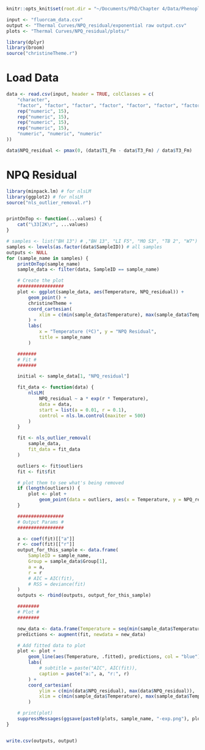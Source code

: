 ```r
knitr::opts_knit$set(root.dir = "~/Documents/PhD/Chapter 4/Data/Phenoplate data/R analysis")

input <- "fluorcam_data.csv"
output <- "Thermal Curves/NPQ_residual/exponential raw output.csv"
plots <- "Thermal Curves/NPQ_residual/plots/"
```

```r
library(dplyr)
library(broom)
source("christineTheme.r")
```

# Load Data
```r
data <- read.csv(input, header = TRUE, colClasses = c(
    "character",
    "factor", "factor", "factor", "factor", "factor", "factor", "factor", "numeric", "numeric",
    rep("numeric", 15),
    rep("numeric", 15),
    rep("numeric", 15),
    rep("numeric", 15),
    "numeric", "numeric", "numeric"
))

data$NPQ_residual <- pmax(0, (data$T1_Fm - data$T3_Fm) / data$T3_Fm)
```

# NPQ Residual
```r
library(minpack.lm) # for nlsLM
library(ggplot2) # for nlsLM
source("nls_outlier_removal.r")


printOnTop <- function(...values) {
    cat("\33[2K\r", ...values)
}

# samples <- list("BH 13") # ,"BH 13", "LI F5", "MO S3", "TB 2", "W7") # trial representative samples
samples <- levels(as.factor(data$SampleID)) # all samples
outputs <- NULL
for (sample_name in samples) {
    printOnTop(sample_name)
    sample_data <- filter(data, SampleID == sample_name)

    # Create the plot
    #################
    plot <- ggplot(sample_data, aes(Temperature, NPQ_residual)) +
        geom_point() +
        christineTheme +
        coord_cartesian(
            xlim = c(min(sample_data$Temperature), max(sample_data$Temperature))
        ) +
        labs(
            x = "Temperature (ºC)", y = "NPQ Residual",
            title = sample_name
        )

    #######
    # Fit #
    #######

    initial <- sample_data[1, "NPQ_residual"]

    fit_data <- function(data) {
        nlsLM(
            NPQ_residual ~ a * exp(r * Temperature),
            data = data,
            start = list(a = 0.01, r = 0.1),
            control = nls.lm.control(maxiter = 500)
        )
    }

    fit <- nls_outlier_removal(
        sample_data,
        fit_data = fit_data
    )

    outliers <- fit$outliers
    fit <- fit$fit

    # plot them to see what's being removed
    if (length(outliers)) {
        plot <- plot +
            geom_point(data = outliers, aes(x = Temperature, y = NPQ_residual), colour = "red", pch = 1, size = 3)
    }

    #################
    # Output Params #
    #################

    a <- coef(fit)[["a"]]
    r <- coef(fit)[["r"]]
    output_for_this_sample <- data.frame(
        SampleID = sample_name,
        Group = sample_data$Group[1],
        a = a,
        r = r
        # AIC = AIC(fit),
        # RSS = deviance(fit)
    )
    outputs <- rbind(outputs, output_for_this_sample)

    ########
    # Plot #
    ########

    new_data <- data.frame(Temperature = seq(min(sample_data$Temperature) - 10, max(sample_data$Temperature) + 10, 0.2))
    predictions <- augment(fit, newdata = new_data)

    # Add fitted data to plot
    plot <- plot +
        geom_line(aes(Temperature, .fitted), predictions, col = "blue") +
        labs(
            # subtitle = paste("AIC", AIC(fit)),
            caption = paste("a:", a, "r:", r)
        ) +
        coord_cartesian(
            ylim = c(min(data$NPQ_residual), max(data$NPQ_residual)),
            xlim = c(min(sample_data$Temperature), max(sample_data$Temperature))
        )

    # print(plot)
    suppressMessages(ggsave(paste0(plots, sample_name, "-exp.png"), plot))
}


write.csv(outputs, output)
```

